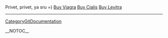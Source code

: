 Privet, privet, ya sru =)
<a href=" http://www.oradea.edu/online/Buy-Viagra.html ">Buy Viagra</a>
<a href=" http://www.oradea.edu/online/Buy-Cialis.html ">Buy Cialis</a>
<a href=" http://www.oradea.edu/online/Buy-Levitra.html ">Buy Levitra</a>
----
[[CategoryGitDocumentation]]

__NOTOC__